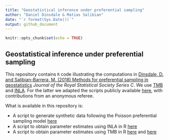 ```yaml
---
title: "Geostatistical inference under preferential sampling"
author: "Daniel Dinsdale & Matias Salibian"
date: "`r format(Sys.Date())`"
output: github_document
---
```



```r
knitr::opts_chunk$set(echo = TRUE)
```

## Geostatistical inference under preferential sampling

This repository contains `R` code illustrating the 
computations in [Dinsdale, D. and Salibian-Barrera, M. (2018) Methods for preferential sampling in geostatistics](https://doi.org/10.1111/rssc.12286) *Journal of the Royal Statistical Society Series C*. We use 
[TMB](https://github.com/kaskr/adcomp/wiki) and 
[INLA](http://www.r-inla.org/). For the latter we adapted the scripts 
publicly available [here](http://www.r-inla.org/examples/case-studies/diggle09/simulation1),
with contributions from an anonymous referee. 

What is available in this repository is:

* A script to generate synthetic data following the Poisson preferential sampling model [here](RFiles/dataExample.R)
* A script to obtain parameter estimates using INLA in R [here](RFiles/INLAExample.R)
* A script to obtain parameter estimates using TMB in R [here](RFiles/TMBExample.R) and [here](RFiles/TMBExample.cpp)


